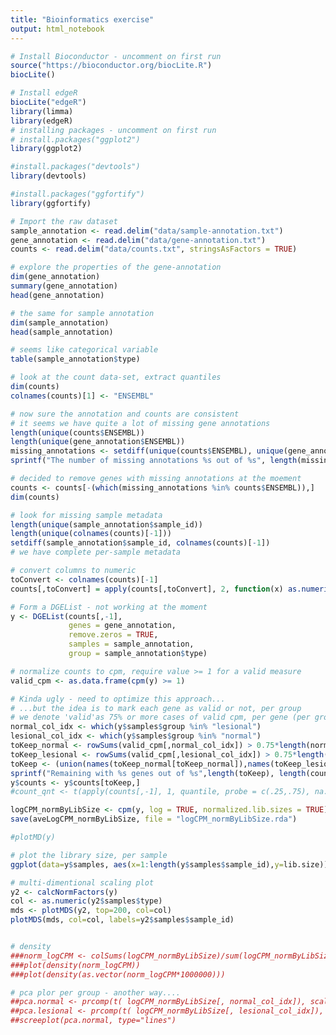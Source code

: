 ```yaml
---
title: "Bioinformatics exercise"
output: html_notebook
---
```




```r

# Install Bioconductor - uncomment on first run
source("https://bioconductor.org/biocLite.R")
biocLite()

# Install edgeR
biocLite("edgeR")
library(limma)
library(edgeR)
# installing packages - uncomment on first run
# install.packages("ggplot2")
library(ggplot2)

#install.packages("devtools")
library(devtools)

#install.packages("ggfortify")
library(ggfortify)


```

```r

# Import the raw dataset
sample_annotation <- read.delim("data/sample-annotation.txt")
gene_annotation <- read.delim("data/gene-annotation.txt")
counts <- read.delim("data/counts.txt", stringsAsFactors = TRUE)

```

```r

# explore the properties of the gene-annotation 
dim(gene_annotation)
summary(gene_annotation)
head(gene_annotation)

# the same for sample annotation
dim(sample_annotation)
head(sample_annotation)

# seems like categorical variable
table(sample_annotation$type)

# look at the count data-set, extract quantiles
dim(counts)
colnames(counts)[1] <- "ENSEMBL"

# now sure the annotation and counts are consistent
# it seems we have quite a lot of missing gene annotations
length(unique(counts$ENSEMBL))
length(unique(gene_annotation$ENSEMBL))
missing_annotations <- setdiff(unique(counts$ENSEMBL), unique(gene_annotation$ENSEMBL))
sprintf("The number of missing annotations %s out of %s", length(missing_annotations), length(unique(counts$ENSEMBL)))

# decided to remove genes with missing annotations at the moement
counts <- counts[-(which(missing_annotations %in% counts$ENSEMBL)),]
dim(counts)

# look for missing sample metadata
length(unique(sample_annotation$sample_id))
length(unique(colnames(counts)[-1]))
setdiff(sample_annotation$sample_id, colnames(counts)[-1])
# we have complete per-sample metadata

# convert columns to numeric
toConvert <- colnames(counts)[-1]
counts[,toConvert] = apply(counts[,toConvert], 2, function(x) as.numeric(as.character(x)));

# Form a DGEList - not working at the moment
y <- DGEList(counts[,-1], 
             genes = gene_annotation,
             remove.zeros = TRUE,
             samples = sample_annotation,
             group = sample_annotation$type)

```

```r
# normalize counts to cpm, require value >= 1 for a valid measure
valid_cpm <- as.data.frame(cpm(y) >= 1)

# Kinda ugly - need to optimize this approach...
# ...but the idea is to mark each gene as valid or not, per group
# we denote 'valid'as 75% or more cases of valid cpm, per gene (per group)
normal_col_idx <- which(y$samples$group %in% "lesional")
lesional_col_idx <- which(y$samples$group %in% "normal")
toKeep_normal <- rowSums(valid_cpm[,normal_col_idx]) > 0.75*length(normal_col_idx)
toKeep_lesional <- rowSums(valid_cpm[,lesional_col_idx]) > 0.75*length(lesional_col_idx)
toKeep <- (union(names(toKeep_normal[toKeep_normal]),names(toKeep_lesional[toKeep_lesional])))
sprintf("Remaining with %s genes out of %s",length(toKeep), length(counts$ENSEMBL))
y$counts <- y$counts[toKeep,]
#count_qnt <- t(apply(counts[,-1], 1, quantile, probe = c(.25,.75), na.rm = FALSE))
```

```r
logCPM_normByLibSize <- cpm(y, log = TRUE, normalized.lib.sizes = TRUE)
save(aveLogCPM_normByLibSize, file = "logCPM_normByLibSize.rda")
```

```r
#plotMD(y)

# plot the library size, per sample
ggplot(data=y$samples, aes(x=1:length(y$samples$sample_id),y=lib.size)) + geom_bar(stat="identity") + ggtitle("Library size per sample (millions)")

# multi-dimentional scaling plot
y2 <- calcNormFactors(y)
col <- as.numeric(y2$samples$type)
mds <- plotMDS(y2, top=200, col=col)
plotMDS(mds, col=col, labels=y2$samples$sample_id)


# density
###norm_logCPM <- colSums(logCPM_normByLibSize)/sum(logCPM_normByLibSize)
###plot(density(norm_logCPM))
###plot(density(as.vector(norm_logCPM*1000000)))

# pca plor per group - another way....
##pca.normal <- prcomp(t( logCPM_normByLibSize[, normal_col_idx]), scale = T)
##pca.lesional <- prcomp(t( logCPM_normByLibSize[, lesional_col_idx]), scale = T)
##screeplot(pca.normal, type="lines")


```

```r

```

